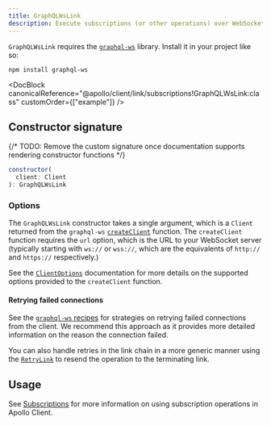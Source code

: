 ```yaml
---
title: GraphQLWsLink
description: Execute subscriptions (or other operations) over WebSocket with the graphql-ws library
---
```


<DocBlock canonicalReference="@apollo/client/link/subscriptions!GraphQLWsLink:class" />

`GraphQLWsLink` requires the [`graphql-ws`](https://www.npmjs.com/package/graphql-ws) library. Install it in your project like so:

```shell
npm install graphql-ws
```

<DocBlock
  canonicalReference="@apollo/client/link/subscriptions!GraphQLWsLink:class"
  customOrder={["example"]}
/>

## Constructor signature

{/* TODO: Remove the custom signature once documentation supports rendering constructor functions */}

```js
constructor(
  client: Client
): GraphQLWsLink
```

### Options

The `GraphQLWsLink` constructor takes a single argument, which is a `Client` returned from the `graphql-ws` [`createClient`](https://the-guild.dev/graphql/ws/docs/client/functions/createClient) function. The `createClient` function requires the `url` option, which is the URL to your WebSocket server (typically starting with `ws://` or `wss://`, which are the equivalents of `http://` and `https://` respectively.)

See the [`ClientOptions`](https://the-guild.dev/graphql/ws/docs/client/interfaces/ClientOptions) documentation for more details on the supported options provided to the `createClient` function.

#### Retrying failed connections

See the [`graphql-ws` recipes](https://the-guild.dev/graphql/ws/recipes) for strategies on retrying failed connections from the client. We recommend this approach as it provides more detailed information on the reason the connection failed.

You can also handle retries in the link chain in a more generic manner using the [`RetryLink`](./apollo-link-retry) to resend the operation to the terminating link.

## Usage

See [Subscriptions](../../data/subscriptions/) for more information on using subscription operations in Apollo Client.
